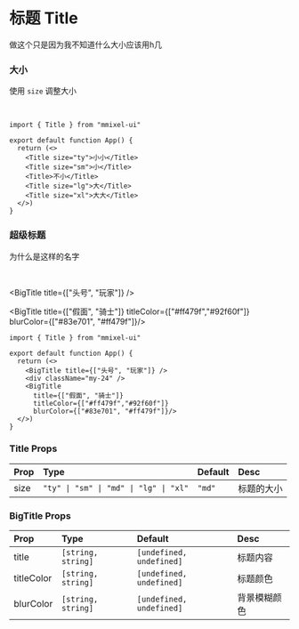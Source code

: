 
# 标题 Title

做这个只是因为我不知道什么大小应该用h几

### 大小

使用 `size` 调整大小

<br/>

<Title size="ty">小小</Title>
<Title size="sm">小</Title>
<Title>不小</Title>
<Title size="lg">大</Title>
<Title size="xl">大大</Title>

```tsx copy
import { Title } from "mmixel-ui"

export default function App() {
  return (<>
    <Title size="ty">小小</Title>
    <Title size="sm">小</Title>
    <Title>不小</Title>
    <Title size="lg">大</Title>
    <Title size="xl">大大</Title>
  </>)
}
```

### 超级标题

为什么是这样的名字

<br/>

<BigTitle title={["头号", "玩家"]} />

<div className="my-24" />

<BigTitle
  title={["假面", "骑士"]}
  titleColor={["#ff479f","#92f60f"]}
  blurColor={["#83e701", "#ff479f"]}/>

```tsx copy
import { Title } from "mmixel-ui"

export default function App() {
  return (<>
    <BigTitle title={["头号", "玩家"]} />
    <div className="my-24" />
    <BigTitle
      title={["假面", "骑士"]}
      titleColor={["#ff479f","#92f60f"]}
      blurColor={["#83e701", "#ff479f"]}/>
  </>)
}
```  

### Title Props

| Prop | Type                                   | Default | Desc       |
| :--- | :------------------------------------- | :------ | :--------- |
| size | `"ty" \| "sm" \| "md" \| "lg" \| "xl"` | `"md"`  | 标题的大小 |

### BigTitle Props

| Prop       | Type               | Default                  | Desc         |
| :--------- | :----------------- | :----------------------- | :----------- |
| title      | `[string, string]` | `[undefined, undefined]` | 标题内容     |
| titleColor | `[string, string]` | `[undefined, undefined]` | 标题颜色     |
| blurColor  | `[string, string]` | `[undefined, undefined]` | 背景模糊颜色 |

